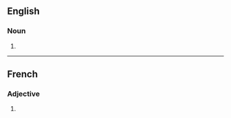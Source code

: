 ==English==

===Noun===
{{head|en|noun form}}

# {{plural of|abstersive|lang=en}}

----

==French==

===Adjective===
{{head|fr|adjective form}}

# {{feminine plural of|abstersif|lang=fr}}